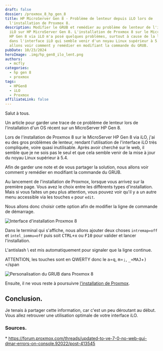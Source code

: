 ```yaml
---
draft: false
dossier: /proxmox_8_hp_gen_8
title: HP MicroServer Gen 8 - Problème de lenteur depuis iLO lors de
  l'installation de Proxmox 8.
description: Modifier le GRUB et remédier au problème de lenteur de l'interface
  iLO sur HP MicroServer Gen 8. L'installation de Proxmox 8 sur le MicroServer
  HP Gen 8 via iLO m'a posé quelques problèmes, surtout à cause de la lenteur
  dans l'interface iLO qui semble venir d'un noyau Linux supérieur à 5.4. Nous
  allons voir comment y remédier en modifiant la commande du GRUB.
pubDate: 10/23/2024
heroImage: .img/hp_gen8_ilo_lent.png
authors:
  - mcfly
categories:
  - hp gen 8
  - proxmox
tags:
  - HPGen8
  - iLO
  - Proxmox
affiliateLink: false
---
```


Salut à tous.

Un article pour garder une trace de ce problème de lenteur lors de l'installation d'un OS récent sur un MicroServer HP Gen 8.

Lors de l'installation de Proxmox 8 sur le MicroServer HP Gen 8 via iLO, j'ai eu des gros problèmes de lenteur, rendant l'utilisation de l'interface iLO très compliquée, voire quasi inutilisable. Après avoir cherché sur le web, il semble que je ne sois pas le seul et que cela semble venir de la mise à jour du noyau Linux supérieur à 5.4.

Afin de garder une note et de vous partager la solution, nous allons voir comment y remédier en modifiant la commande du GRUB.

Au lancement de l'installation de Proxmox, lorsque vous arrivez sur la première page. Vous avez le choix entre les différents types d'installation. Mais si vous faites un peu plus attention, vous pouvez voir qu'il y a un autre menu accessible via les touches `e` pour `edit`.

Nous allons donc choisir cette option afin de modifier la ligne de commande de démarrage.

![Interface d'installation Proxmox 8](.img/ecran_install_proxmox_8.png "Interface d'installation Proxmox 8")

Dans le terminal qui s'affiche, nous allons ajouter deux choses `intremap=off` et `intel_iommu=off` puis soit <span><kbd>CTRL+x</kbd></span> ou <span><kbd>F10</kbd></span> pour valider et lancer l'installation.

<Alert type="info">L'antislash \ est mis automatiquement pour signaler que la ligne continue.</Alert>

<Alert type="warning">ATTENTION, les touches sont en QWERTY donc le <span><kbd>a</kbd></span>=<span><kbd>q</kbd></span>, <span><kbd>m</kbd></span>=<span><kbd>;</kbd></span>, <span><kbd>_</kbd></span>=<span><kbd>MAJ</kbd>+<kbd>)</kbd></span</Alert>

![Personalisation du GRUB dans Proxmox 8](.img/modification_grub_proxmox_8.png "Personalisation du GRUB dans Proxmox 8")

Ensuite, il ne vous reste à poursuivre [l'installation de Proxmox](/blog/proxmox_installation/).

## Conclusion.

Je tenais à partager cette information, car c'est un peu déroutant au début. Vous allez retrouver une utilisation optimale de votre interface iLO.

### Sources.

\* https://forum.proxmox.com/threads/updated-to-ve-7-0-no-web-gui-dmar-errors-on-console.92022/post-413545

